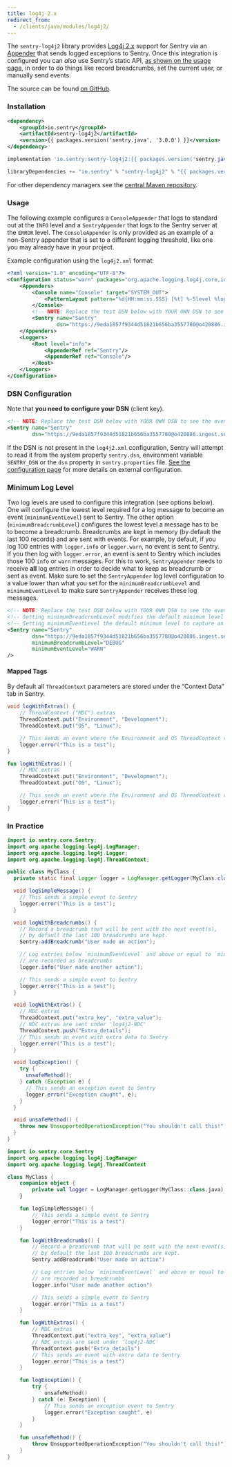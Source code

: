 ```yaml
---
title: log4j 2.x
redirect_from:
  - /clients/java/modules/log4j2/
---
```


The `sentry-log4j2` library provides [Log4j 2.x](https://logging.apache.org/log4j/2.x/) support for Sentry via an [Appender](https://logging.apache.org/log4j/2.x/log4j-core/apidocs/org/apache/logging/log4j/core/Appender.html) that sends logged exceptions to Sentry. Once this integration is configured you can _also_ use Sentry’s static API, [as shown on the usage page](usage/), in order to do things like record breadcrumbs, set the current user, or manually send events.

The source can be found [on GitHub](https://github.com/getsentry/sentry-java/tree/master/sentry-log4j2).

### Installation

```xml {tabTitle:Maven}
<dependency>
    <groupId>io.sentry</groupId>
    <artifactId>sentry-log4j2</artifactId>
    <version>{{ packages.version('sentry.java', '3.0.0') }}</version>
</dependency>
```

```groovy {tabTitle:Gradle}
implementation 'io.sentry:sentry-log4j2:{{ packages.version('sentry.java', '3.0.0') }}'
```

```scala {tabTitle: SBT}
libraryDependencies += "io.sentry" % "sentry-log4j2" % "{{ packages.version('sentry.java', '3.0.0') }}"
```

For other dependency managers see the [central Maven repository](https://search.maven.org/artifact/io.sentry/sentry-log4j2).

### Usage

The following example configures a `ConsoleAppender` that logs to standard out at the `INFO` level and a `SentryAppender` that logs to the Sentry server at the `ERROR` level. The `ConsoleAppender` is only provided as an example of a non-Sentry appender that is set to a different logging threshold, like one you may already have in your project.

Example configuration using the `log4j2.xml` format:

```xml
<?xml version="1.0" encoding="UTF-8"?>
<Configuration status="warn" packages="org.apache.logging.log4j.core,io.sentry.log4j2">
    <Appenders>
        <Console name="Console" target="SYSTEM_OUT">
            <PatternLayout pattern="%d{HH:mm:ss.SSS} [%t] %-5level %logger{36} - %msg%n"/>
        </Console>
        <!-- NOTE: Replace the test DSN below with YOUR OWN DSN to see the events from this app in your Sentry project/dashboard -->
        <Sentry name="Sentry"
                dsn="https://9eda1857f9344d51821b656ba3557780@o420886.ingest.sentry.io/5339853" />
    </Appenders>
    <Loggers>
        <Root level="info">
            <AppenderRef ref="Sentry"/>
            <AppenderRef ref="Console"/>
        </Root>
    </Loggers>
</Configuration>
```

### DSN Configuration

Note that **you need to configure your DSN** (client key).

```xml
<!-- NOTE: Replace the test DSN below with YOUR OWN DSN to see the events from this app in your Sentry project/dashboard -->
<Sentry name="Sentry"
        dsn="https://9eda1857f9344d51821b656ba3557780@o420886.ingest.sentry.io/5339853" />
```

If the DSN is not present in the `log4j2.xml` configuration, Sentry will attempt to read it from the system property `sentry.dsn`, environment variable `SENTRY_DSN` or the `dsn` property in `sentry.properties` file. [See the configuration page](/platforms/java/configuration/) for more details on external configuration.

### Minimum Log Level

Two log levels are used to configure this integration (see options below). One will configure the lowest level required for a log message to become an event (`minimumEventLevel`) sent to Sentry. The other option (`minimumBreadcrumbLevel`) configures the lowest level a message has to be to become a breadcrumb. Breadcrumbs are kept in memory (by default the last 100 records) and are sent with events. For example, by default, if you log 100 entries with `logger.info` or `logger.warn`, no event is sent to Sentry. If you then log with `logger.error`, an event is sent to Sentry which includes those 100 `info` or `warn` messages. For this to work, `SentryAppender` needs to receive **all** log entries in order to decide what to keep as breadcrumb or sent as event. Make sure to set the `SentryAppender` log level configuration to a value lower than what you set for the `minimumBreadcrumbLevel` and `minimumEventLevel` to make sure `SentryAppender` receives these log messages.

```xml
<!-- NOTE: Replace the test DSN below with YOUR OWN DSN to see the events from this app in your Sentry project/dashboard -->
<!-- Setting minimumBreadcrumbLevel modifies the default minimum level to add breadcrumbs from INFO to DEBUG  -->
<!-- Setting minimumEventLevel the default minimum level to capture an event from ERROR to WARN  -->
<Sentry name="Sentry"
        dsn="https://9eda1857f9344d51821b656ba3557780@o420886.ingest.sentry.io/5339853"
        minimumBreadcrumbLevel="DEBUG"
        minimumEventLevel="WARN"
/>
```

#### Mapped Tags

By default all `ThreadContext` parameters are stored under the “Context Data” tab in Sentry.

```java {tabTitle:Java}
void logWithExtras() {
    // ThreadContext ("MDC") extras
    ThreadContext.put("Environment", "Development");
    ThreadContext.put("OS", "Linux");

    // This sends an event where the Environment and OS ThreadContext values are set as Context Data entries
    logger.error("This is a test");
}
```

```kotlin {tabTitle:Kotlin}
fun logWithExtras() {
    // MDC extras
    ThreadContext.put("Environment", "Development");
    ThreadContext.put("OS", "Linux");

    // This sends an event where the Environment and OS ThreadContext values are set as Context Data entries
    logger.error("This is a test");
}
```

### In Practice

```java {tabTitle:Java}
import io.sentry.core.Sentry;
import org.apache.logging.log4j.LogManager;
import org.apache.logging.log4j.Logger;
import org.apache.logging.log4j.ThreadContext;

public class MyClass {
  private static final Logger logger = LogManager.getLogger(MyClass.class);

  void logSimpleMessage() {
    // This sends a simple event to Sentry
    logger.error("This is a test");
  }

  void logWithBreadcrumbs() {
    // Record a breadcrumb that will be sent with the next event(s),
    // by default the last 100 breadcrumbs are kept.
    Sentry.addBreadcrumb("User made an action");

    // Log entries below `minimumEventLevel` and above or equal to `minimumBreadcrumbLevel`
    // are recorded as breadcrumbs
    logger.info("User made another action");

    // This sends a simple event to Sentry
    logger.error("This is a test");
  }

  void logWithExtras() {
    // MDC extras
    ThreadContext.put("extra_key", "extra_value");
    // NDC extras are sent under 'log4j2-NDC'
    ThreadContext.push("Extra_details");
    // This sends an event with extra data to Sentry
    logger.error("This is a test");
  }

  void logException() {
    try {
      unsafeMethod();
    } catch (Exception e) {
      // This sends an exception event to Sentry
      logger.error("Exception caught", e);
    }
  }

  void unsafeMethod() {
    throw new UnsupportedOperationException("You shouldn't call this!");
  }
}
```

```kotlin {tabTitle:Kotlin}
import io.sentry.core.Sentry
import org.apache.logging.log4j.LogManager
import org.apache.logging.log4j.ThreadContext

class MyClass {
    companion object {
        private val logger = LogManager.getLogger(MyClass::class.java)
    }

    fun logSimpleMessage() {
        // This sends a simple event to Sentry
        logger.error("This is a test")
    }

    fun logWithBreadcrumbs() {
        // Record a breadcrumb that will be sent with the next event(s),
        // by default the last 100 breadcrumbs are kept.
        Sentry.addBreadcrumb("User made an action")

        // Log entries below `minimumEventLevel` and above or equal to `minimumBreadcrumbLevel`
        // are recorded as breadcrumbs
        logger.info("User made another action")

        // This sends a simple event to Sentry
        logger.error("This is a test")
    }

    fun logWithExtras() {
        // MDC extras
        ThreadContext.put("extra_key", "extra_value")
        // NDC extras are sent under 'log4j2-NDC'
        ThreadContext.push("Extra_details")
        // This sends an event with extra data to Sentry
        logger.error("This is a test")
    }

    fun logException() {
        try {
            unsafeMethod()
        } catch (e: Exception) {
            // This sends an exception event to Sentry
            logger.error("Exception caught", e)
        }
    }

    fun unsafeMethod() {
        throw UnsupportedOperationException("You shouldn't call this!")
    }
}
```
